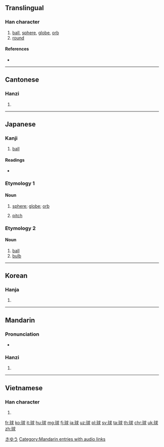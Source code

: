 {{also|毬}}
==Translingual==
===Han character===
{{Han char|rn=96|rad=玉|as=07|sn=11|four=1313<sub>2</sub>|canj=一土戈十水 (MGIJE)|ids=⿰[[玉|⺩]][[求]]}}

# [[ball]], [[sphere]], [[globe]], [[orb]]
# [[round]]

====References====
* {{Han ref|kx=0732.290|dkj=21011|dj=1144.060|hdz=21114.150|uh=7403|ud=29699|bh=B279|bd=45689}}

----

==Cantonese==
===Hanzi===
{{yue-hanzi|jyut=kau4|y=kau4}}

# {{defn|lang=yue|sort=玉07}}

----

==Japanese==
===Kanji===
{{ja-kanji|grade=3|rs=玉07}}

# [[ball]]

====Readings====
* {{ja-readings|kanon=[[きゅう]] (kyū)|goon=[[ぐ]] (gu)|kun=[[たま]] (tama)}}

===Etymology 1===

====Noun====
{{ja-noun|きゅう}}

# [[sphere]]; [[globe]]; [[orb]]
# {{context|baseball|lang=ja|sort=きゅう}} [[pitch]]

===Etymology 2===

====Noun====
{{ja-noun|たま}}

# [[ball]]
# [[bulb]]

[[Category:ja:Geometry|きゆう]]

----

==Korean==
===Hanja===
{{ko-hanja|hangeul=구|eumhun=|rv=gu|mr=ku|y=kwu}}

# {{defn|lang=ko|sort=玉07}}

----

==Mandarin==
===Pronunciation===
* {{audio|zh-qiú.ogg|audio|lang=cmn}}

===Hanzi===
{{cmn-hanzi|pin=[[qiú]] ([[qiu2]])|wg=ch'iu<sup>2</sup>}}

# {{defn|lang=cmn|sort=玉07}}

[[Category:Mandarin entries with audio links]]

----

==Vietnamese==
===Han character===
{{vi-hantu|[[cầu]]|rs=玉07}}

# {{defn|lang=vi|sort=玉07}}

[[fr:球]]
[[ko:球]]
[[it:球]]
[[hu:球]]
[[mg:球]]
[[fj:球]]
[[ja:球]]
[[uz:球]]
[[pl:球]]
[[sv:球]]
[[ta:球]]
[[th:球]]
[[chr:球]]
[[uk:球]]
[[zh:球]]